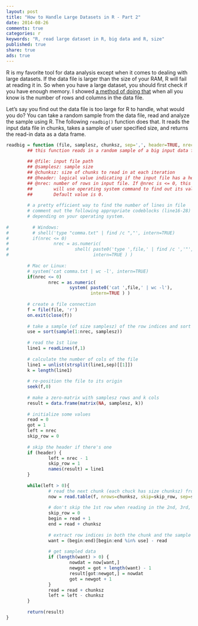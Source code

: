 ```yaml
---
layout: post
title: "How to Handle Large Datasets in R - Part 2"
date: 2014-08-26 
comments: true
categories: r
keywords: "R, read large dataset in R, big data and R, size"
published: true
share: true
ads: true
---
```


R is my favorite tool for data analysis except when it comes to dealing with large datasets. If the data file is larger than the size of your RAM, R will fail at reading it in. So when you have a large dataset, you should first check if you have enough memory. I showed [a method of doing that](http://masterr.org/r/how-to-handle-large-datasets-in-r-part-1/) when all you know is the number of rows and columns in the data file. 

Let's say you find out the data file is too large for R to handle, what would you do? You can take a random sample from the data file, read and analyze the sample using R. The following `readbig()` function does that. It reads the input data file in chunks, takes a sample of user specified size, and returns the read-in data as a data frame.
```r
readbig = function (file, samplesz, chunksz, sep=',', header=TRUE, nrec=0, ...) {
        ## this function reads in a random sample of a big input data file
        
        ## @file: input file path
        ## @samplesz: sample size
        ## @chunksz: size of chunks to read in at each iteration
        ## @header: logical value indicating if the input file has a header
        ## @nrec: number of rows in input file. If @nrec is <= 0, this function
        ##        will use operating system command to find out its value.
        ##        Default value is 0. 
        
        # a pretty efficient way to find the number of lines in file
        # comment out the following appropriate codeblocks (line16-28) 
        # depending on your operating system.
        
#         # Windows: 
#         # shell('type "comma.txt" | find /c ","', intern=TRUE)
#         if(nrec <= 0) 
#                 nrec = as.numeric(
#                         shell( paste0('type ',file,' | find /c ','"',sep,'"'), 
#                                intern=TRUE ) )
        
        # Mac or Linux:
        # system('cat comma.txt | wc -l', intern=TRUE)
        if(nrec <= 0) 
                nrec = as.numeric(
                        system( paste0('cat ',file,' | wc -l'), 
                                intern=TRUE ) )
        
        # create a file connection
        f = file(file, 'r')
        on.exit(close(f))
        
        # take a sample (of size samplesz) of the row indices and sort them
        use = sort(sample(1:nrec, samplesz))
        
        # read the 1st line
        line1 = readLines(f,1) 
        
        # calculate the number of cols of the file
        line1 = unlist(strsplit(line1,sep)[[1]])
        k = length(line1)
        
        # re-position the file to its origin
        seek(f,0) 
        
        # make a zero-matrix with samplesz rows and k cols
        result = data.frame(matrix(NA, samplesz, k))
        
        # initialize some values
        read = 0
        got = 1
        left = nrec
        skip_row = 0
        
        # skip the header if there's one
        if (header) {
                left = nrec - 1 
                skip_row = 1
                names(result) = line1
        }
        
        while(left > 0){
                # read the next chunk (each chuck has size chunksz) from f
                now = read.table(f, nrows=chunksz, skip=skip_row, sep=sep, ...) 
                
                # don't skip the 1st row when reading in the 2nd, 3rd, ... block
                skip_row = 0   
                begin = read + 1
                end = read + chunksz
                
                # extract row indices in both the chunk and the sample 
                want = (begin:end)[begin:end %in% use] - read 
                
                # get sampled data
                if (length(want) > 0) {
                        nowdat = now[want,]
                        newgot = got + length(want) - 1
                        result[got:newgot,] = nowdat
                        got = newgot + 1
                }
                read = read + chunksz
                left = left - chunksz
        }
        
        return(result)
}
```
